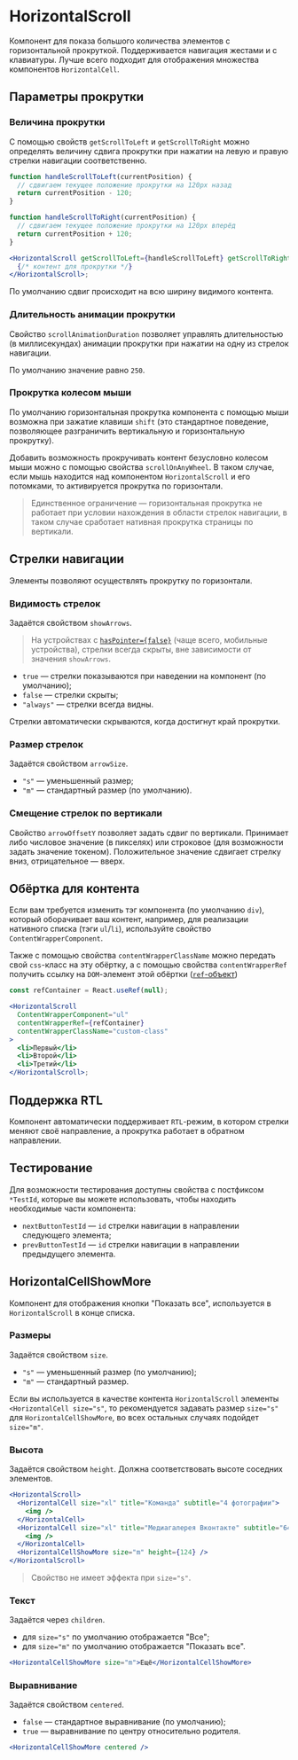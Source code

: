 <Overview>

# HorizontalScroll

Компонент для показа большого количества элементов с горизонтальной прокруткой.
Поддерживается навигация жестами и с клавиатуры. Лучше всего подходит для отображения множества компонентов `HorizontalCell`.

</Overview>

## Параметры прокрутки

### Величина прокрутки

С помощью свойств `getScrollToLeft` и `getScrollToRight` можно определять величину сдвига прокрутки при нажатии
на левую и правую стрелки навигации соответственно.

```jsx
function handleScrollToLeft(currentPosition) {
  // сдвигаем текущее положение прокрутки на 120px назад
  return currentPosition - 120;
}

function handleScrollToRight(currentPosition) {
  // сдвигаем текущее положение прокрутки на 120px вперёд
  return currentPosition + 120;
}

<HorizontalScroll getScrollToLeft={handleScrollToLeft} getScrollToRight={handleScrollToRight}>
  {/* контент для прокрутки */}
</HorizontalScroll>;
```

По умолчанию сдвиг происходит на всю ширину видимого контента.

### Длительность анимации прокрутки

Свойство `scrollAnimationDuration` позволяет управлять длительностью (в миллисекундах)
анимации прокрутки при нажатии на одну из стрелок навигации.

По умолчанию значение равно `250`.

### Прокрутка колесом мыши

По умолчанию горизонтальная прокрутка компонента с помощью мыши возможна при зажатие клавиши `shift` (это стандартное поведение,
позволяющее разграничить вертикальную и горизонтальную прокрутку).

Добавить возможность прокручивать контент безусловно колесом мыши можно с помощью свойства `scrollOnAnyWheel`.
В таком случае, если мышь находится над компонентом `HorizontalScroll` и его потомками, то активируется прокрутка по
горизонтали.

> Единственное ограничение — горизонтальная прокрутка не работает при условии нахождения в области стрелок навигации,
> в таком случае сработает нативная прокрутка страницы по вертикали.

## Стрелки навигации

Элементы позволяют осуществлять прокрутку по горизонтали.

### Видимость стрелок

Задаётся свойством `showArrows`.

> На устройствах с [`hasPointer={false}`](/components/adaptivity-provider) (чаще всего, мобильные устройства),
> стрелки всегда скрыты, вне зависимости от значения `showArrows`.

- `true` — стрелки показываются при наведении на компонент (по умолчанию);
- `false` — стрелки скрыты;
- `"always"` — стрелки всегда видны.

Стрелки автоматически скрываются, когда достигнут край прокрутки.

### Размер стрелок

Задаётся свойством `arrowSize`.

- `"s"` — уменьшенный размер;
- `"m"` — стандартный размер (по умолчанию).

### Смещение стрелок по вертикали

Свойство `arrowOffsetY` позволяет задать сдвиг по вертикали.
Принимает либо числовое значение (в пикселях) или строковое (для возможности задать значение токеном).
Положительное значение сдвигает стрелку вниз, отрицательное — вверх.

## Обёртка для контента

Если вам требуется изменить тэг компонента (по умолчанию `div`), который оборачивает ваш контент, например, для
реализации нативного списка (тэги `ul`/`li`), используйте свойство `ContentWrapperComponent`.

Также с помощью свойства `contentWrapperClassName` можно передать свой `css`-класс на эту обёртку,
а с помощью свойства `contentWrapperRef` получить ссылку на `DOM`-элемент этой обёртки ([`ref`-объект](https://react.dev/learn/manipulating-the-dom-with-refs))

```jsx
const refContainer = React.useRef(null);

<HorizontalScroll
  ContentWrapperComponent="ul"
  contentWrapperRef={refContainer}
  contentWrapperClassName="custom-class"
>
  <li>Первый</li>
  <li>Второй</li>
  <li>Третий</li>
</HorizontalScroll>;
```

## Поддержка RTL

Компонент автоматически поддерживает `RTL`-режим, в котором стрелки меняют своё направление,
а прокрутка работает в обратном направлении.

## Тестирование

Для возможности тестирования доступны свойства с постфиксом `*TestId`, которые вы можете использовать,
чтобы находить необходимые части компонента:

- `nextButtonTestId` — `id` стрелки навигации в направлении следующего элемента;
- `prevButtonTestId` — `id` стрелки навигации в направлении предыдущего элемента.

## HorizontalCellShowMore

Компонент для отображения кнопки "Показать все", используется в `HorizontalScroll` в конце списка.

### Размеры

Задаётся свойством `size`.

- `"s"` — уменьшенный размер (по умолчанию);
- `"m"` — стандартный размер.

Если вы используется в качестве контента `HorizontalScroll` элементы `<HorizontalCell size="s"`,
то рекомендуется задавать размер `size="s"` для `HorizontalCellShowMore`, во всех остальных случаях подойдет `size="m"`.

### Высота

Задаётся свойством `height`. Должна соответствовать высоте соседних элементов.

```jsx
<HorizontalScroll>
  <HorizontalCell size="xl" title="Команда" subtitle="4 фотографии">
    <img />
  </HorizontalCell>
  <HorizontalCell size="xl" title="Медиагалерея Вконтакте" subtitle="64 фотографии">
    <img />
  </HorizontalCell>
  <HorizontalCellShowMore size="m" height={124} />
</HorizontalScroll>
```

> Свойство не имеет эффекта при `size="s"`.

### Текст

Задаётся через `children`.

- для `size="s"` по умолчанию отображается "Все";
- для `size="m"` по умолчанию отображается "Показать все".

```jsx
<HorizontalCellShowMore size="m">Ещё</HorizontalCellShowMore>
```

### Выравнивание

Задаётся свойством `centered`.

- `false` — стандартное выравнивание (по умолчанию);
- `true` — выравнивание по центру относительно родителя.

```jsx
<HorizontalCellShowMore centered />
```

